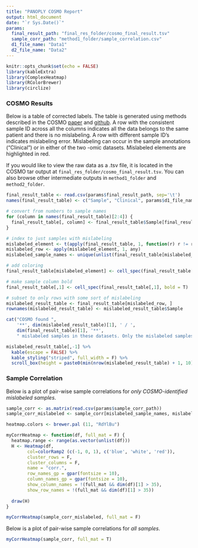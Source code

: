 ```yaml
---
title: "PANOPLY COSMO Report"
output: html_document
date: "`r Sys.Date()`"
params:
  final_result_path: "final_res_folder/cosmo_final_result.tsv"
  sample_corr_path: "method1_folder/sample_correlation.csv"
  d1_file_name: "Data1"
  d2_file_name: "Data2"
---
```


```r
knitr::opts_chunk$set(echo = FALSE)
library(kableExtra)
library(ComplexHeatmap)
library(RColorBrewer)
library(circlize)
```

### COSMO Results

Below is a table of corrected labels. The table is generated using methods described in the COSMO [paper](https://doi.org/10.1016/j.patter.2021.100245) and [github](https://github.com/bzhanglab/COSMO). A row with the consistent sample ID across all the columns indicates all the data belongs to the same patient and there is no mislabeling. A row with different sample ID's indicates mislabeling error. Mislabeling can occur in the sample annotations ("Clinical") or in either of the two -omic datasets. Mislabeled elements are highlighted in red.

If you would like to view the raw data as a .tsv file, it is located in the COSMO tar output at `final_res_folder/cosmo_final_result.tsv`. You can also browse other intermediate outputs in `method1_folder` and `method2_folder`.

```r
final_result_table <- read.csv(params$final_result_path, sep='\t')
names(final_result_table) <- c("Sample", "Clinical", params$d1_file_name, params$d2_file_name)

# convert from numbers to sample names
for (column in names(final_result_table)[2:4]) {
  final_result_table[, column] <- final_result_table$Sample[final_result_table[[column]]]
}

# index to just samples with mislabeling
mislabeled_element <- t(apply(final_result_table, 1, function(r) r != r[1]))
mislabeled_row <- apply(mislabeled_element, 1, any)
mislabeled_sample_names <- unique(unlist(final_result_table[mislabeled_row,]))

# add coloring
final_result_table[mislabeled_element] <- cell_spec(final_result_table[mislabeled_element], color = 'red')

# make sample column bold
final_result_table[,1] <- cell_spec(final_result_table[,1], bold = T)

# subset to only rows with some sort of mislabeling
mislabeled_result_table <- final_result_table[mislabeled_row, ]
rownames(mislabeled_result_table) <- mislabeled_result_table$Sample

cat("COSMO found ", 
    '**', dim(mislabeled_result_table)[1], ' / ',
    dim(final_result_table)[1], '**',
    " mislabeled samples in these datasets. Only the mislabeled samples are shown below.", sep = '')
```
```r
mislabeled_result_table[,-1] %>%
  kable(escape = FALSE) %>%
  kable_styling("striped", full_width = F) %>% 
  scroll_box(height = paste0(min(nrow(mislabeled_result_table) + 1, 10) * 40, "px"))
```

### Sample Correlation

Below is a plot of pair-wise sample correlations for *only COSMO-identified mislabeled samples*.
``` r
sample_corr <- as.matrix(read.csv(params$sample_corr_path))
sample_corr_mislabeled <- sample_corr[mislabeled_sample_names, mislabeled_sample_names]

heatmap.colors <- brewer.pal (11, "RdYlBu")

myCorrHeatmap <- function(df, full_mat = F) {
  heatmap.range <- range(as.vector(unlist(df)))
  H <- Heatmap(df,
        col=colorRamp2 (c(-1, 0, 1), c('blue', 'white', 'red')),
        cluster_rows = F,
        cluster_columns = F,
        name = "corr.",
        row_names_gp = gpar(fontsize = 10),
        column_names_gp = gpar(fontsize = 10),
        show_column_names = !(full_mat && dim(df)[1] > 35),
        show_row_names = !(full_mat && dim(df)[1] > 35))
  
  draw(H)
}

myCorrHeatmap(sample_corr_mislabeled, full_mat = F)

```


Below is a plot of pair-wise sample correlations for *all samples*.
``` r
myCorrHeatmap(sample_corr, full_mat = T)
```

